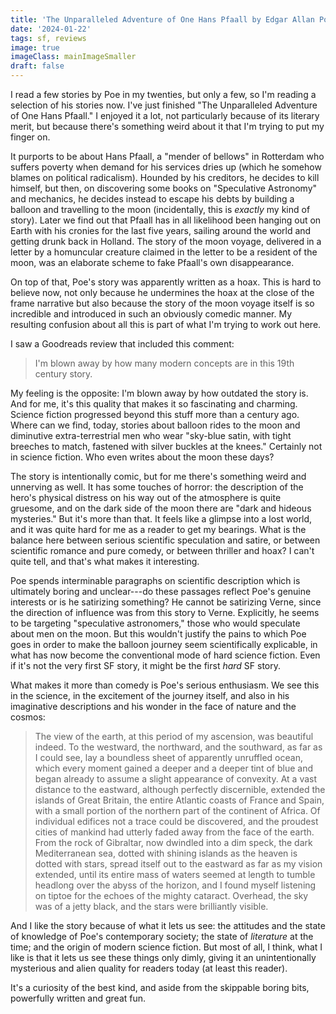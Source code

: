 ```yaml
---
title: 'The Unparalleled Adventure of One Hans Pfaall by Edgar Allan Poe (1835)'
date: '2024-01-22'
tags: sf, reviews
image: true
imageClass: mainImageSmaller
draft: false
---
```


I read a few stories by Poe in my twenties, but only a few, so I'm reading a selection of his stories now. I've just finished "The Unparalleled Adventure of One Hans Pfaall." I enjoyed it a lot, not particularly because of its literary merit, but because there's something weird about it that I'm trying to put my finger on.

It purports to be about Hans Pfaall, a "mender of bellows" in Rotterdam who suffers poverty when demand for his services dries up (which he somehow blames on political radicalism). Hounded by his creditors, he decides to kill himself, but then, on discovering some books on "Speculative Astronomy" and mechanics, he decides instead to escape his debts by building a balloon and travelling to the moon (incidentally, this is _exactly_ my kind of story). Later we find out that Pfaall has in all likelihood been hanging out on Earth with his cronies for the last five years, sailing around the world and getting drunk back in Holland. The story of the moon voyage, delivered in a letter by a homuncular creature claimed in the letter to be a resident of the moon, was an elaborate scheme to fake Pfaall's own disappearance.

On top of that, Poe's story was apparently written as a hoax. This is hard to believe now, not only because he undermines the hoax at the close of the frame narrative but also because the story of the moon voyage itself is so incredible and introduced in such an obviously comedic manner. My resulting confusion about all this is part of what I'm trying to work out here.

I saw a Goodreads review that included this comment:

> I'm blown away by how many modern concepts are in this 19th century story.

My feeling is the opposite: I'm blown away by how outdated the story is. And for me, it's this quality that makes it so fascinating and charming. Science fiction progressed beyond this stuff more than a century ago. Where can we find, today, stories about balloon rides to the moon and diminutive extra-terrestrial men who wear "sky-blue satin, with tight breeches to match, fastened with silver buckles at the knees." Certainly not in science fiction. Who even writes about the moon these days?

The story is intentionally comic, but for me there's something weird and unnerving as well. It has some touches of horror: the description of the hero's physical distress on his way out of the atmosphere is quite gruesome, and on the dark side of the moon there are "dark and hideous mysteries." But it's more than that. It feels like a glimpse into a lost world, and it was quite hard for me as a reader to get my bearings. What is the balance here between serious scientific speculation and satire, or between scientific romance and pure comedy, or between thriller and hoax? I can't quite tell, and that's what makes it interesting.

Poe spends interminable paragraphs on scientific description which is ultimately boring and unclear---do these passages reflect Poe's genuine interests or is he satirizing something? He cannot be satirizing Verne, since the direction of influence was from this story to Verne. Explicitly, he seems to be targeting "speculative astronomers," those who would speculate about men on the moon. But this wouldn't justify the pains to which Poe goes in order to make the balloon journey seem scientifically explicable, in what has now become the conventional mode of hard science fiction. Even if it's not the very first SF story, it might be the first _hard_ SF story.

What makes it more than comedy is Poe's serious enthusiasm. We see this in the science, in the excitement of the journey itself, and also in his imaginative descriptions and his wonder in the face of nature and the cosmos:

> The view of the earth, at this period of my ascension, was beautiful indeed. To the westward, the northward, and the southward, as far as I could see, lay a boundless sheet of apparently unruffled ocean, which every moment gained a deeper and a deeper tint of blue and began already to assume a slight appearance of convexity. At a vast distance to the eastward, although perfectly discernible, extended the islands of Great Britain, the entire Atlantic coasts of France and Spain, with a small portion of the northern part of the continent of Africa. Of individual edifices not a trace could be discovered, and the proudest cities of mankind had utterly faded away from the face of the earth. From the rock of Gibraltar, now dwindled into a dim speck, the dark Mediterranean sea, dotted with shining islands as the heaven is dotted with stars, spread itself out to the eastward as far as my vision extended, until its entire mass of waters seemed at length to tumble headlong over the abyss of the horizon, and I found myself listening on tiptoe for the echoes of the mighty cataract. Overhead, the sky was of a jetty black, and the stars were brilliantly visible.

And I like the story because of what it lets us see: the attitudes and the state of knowledge of Poe's contemporary society; the state of _literature_ at the time; and the origin of modern science fiction. But most of all, I think, what I like is that it lets us see these things only dimly, giving it an unintentionally mysterious and alien quality for readers today (at least this reader).

It's a curiosity of the best kind, and aside from the skippable boring bits, powerfully written and great fun.